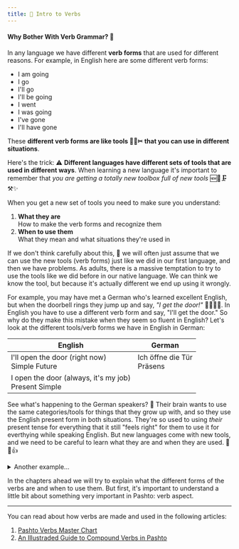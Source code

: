 ```yaml
---
title: 🧰 Intro to Verbs
---
```



#### Why Bother With Verb Grammar? 🧐

In any language we have different **verb forms** that are used for different reasons. For example, in English here are some different verb forms:

- I am going
- I go
- I'll go
- I'll be going
- I went
- I was going
- I've gone
- I'll have gone

These **different verb forms are like tools 🔨🔧✂ that you can use in different situations**. 

Here's the trick: ⚠ **Different languages have different sets of tools that are used in different ways**. When learning a new language it's important to remember that _you are getting a totally new toolbox full of new tools_ 🆕🧰🗜⚒✨ 

When you get a new set of tools you need to make sure you understand:

1. **What they are**  
    How to make the verb forms and recognize them
2. **When to use them**   
    What they mean and what situations they're used in

If we don't think carefully about this, 🤔 we will often just assume that we can use the new tools (verb forms) just like we did in our first language, and then we have problems. As adults, there is a massive temptation to try to use the tools like we did before in our native language. We can think we know the tool, but because it's actually different we end up using it wrongly.

For example, you may have met a German who's learned excellent English, but when the doorbell rings they jump up and say, _"I get the door!"_ 🔔🚪🏃‍♂️. In English you have to use a different verb form and say, "I'll get the door." So why do they make this mistake when they seem so fluent in English? Let's look at the different tools/verb forms we have in English in German:

<table className="table table-bordered" style={{ tableLayout: "fixed" }}>
    <thead>
        <tr>
            <th scope="col">English</th>
            <th scope="col">German</th>
        </tr>
    </thead>
    <tbody>
        <tr>
            <td>
                <div>I'll open the door (right now)</div>
                <div className="text-muted">Simple Future</div>
            </td>
            <td rowspan={2} style={{ verticalAlign: "middle"}}>
                <div>Ich öffne die Tür</div>
                <div className="text-muted">Präsens</div>
            </td>
        </tr>
        <tr>
            <td>
                <div>I open the door (always, it's my job)</div>
                <div className="text-muted">Present Simple</div>
            </td>
        </tr>
    </tbody>
</table>

See what's happening to the German speakers? 🧠 Their brain wants to use the same categories/tools for things that they grow up with, and so they use the English present form in both situations. They're so used to using _their_ present tense for everything that it still "feels right" for them to use it for everthying while speaking English. But new languages come with new tools, and we need to be careful to learn what they are and when they are used. 🧰🤓👍

<details>
    <summary>Another example...</summary>
Not understanding how to use your new verb form tools may make you sound funny, but sometimes it can make you sound downright rude! 😯 For example, in languages like Urdu or Korean you have different imperative verb forms. You can make commands nicer by adding extra endings to make sure that you are sounding polite and considerate. But English doesn't have this feature. A command is just a command, with all of it's harshness. So sometimes when these people speak English they will make very rude-sounding commands like "Give me some water!" because they assume that they should use the imperative like they do in their own language, instead of using a question like, "Could I please have some water?"
</details>

In the chapters ahead we will try to explain what the different forms of the verbs are and when to use them. But first, it's important to understand a little bit about something very important in Pashto: <Link to="/verbs/verb-aspect/">verb aspect</Link>.

---

You can read about how verbs are made and used in the following articles:

1. [Pashto Verbs Master Chart](https://www.lingdocs.com/blog/pashto-verbs-master-chart)
2. [An Illustraded Guide to Compound Verbs in Pashto](https://www.lingdocs.com/blog/pashto-compound-verbs)
